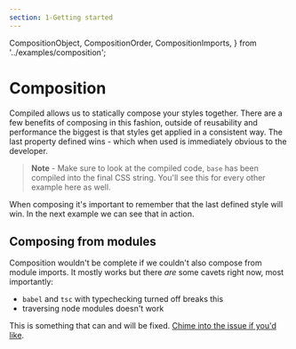 ```yaml
---
section: 1-Getting started
---
```


  CompositionObject,
  CompositionOrder,
  CompositionImports,
} from '../examples/composition';

# Composition

Compiled allows us to statically compose your styles together.
There are a few benefits of composing in this fashion,
outside of reusability and performance the biggest is that styles get applied in a consistent way.
The last property defined wins -
which when used is immediately obvious to the developer.

<CompositionObject />

> **Note** - Make sure to look at the compiled code,
> `base` has been compiled into the final CSS string.
> You'll see this for every other example here as well.

When composing it's important to remember that the last defined style will win.
In the next example we can see that in action.

<CompositionOrder />

## Composing from modules

Composition wouldn't be complete if we couldn't also compose from module imports.
It mostly works but there _are_ some cavets right now,
most importantly:

- `babel` and `tsc` with typechecking turned off breaks this
- traversing node modules doesn't work

This is something that can and will be fixed.
[Chime into the issue if you'd like](https://github.com/atlassian-labs/compiled-css-in-js/issues/67).

<CompositionImports />
